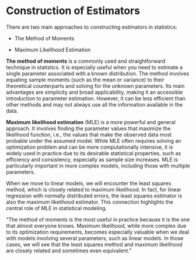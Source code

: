 
# Construction of Estimators
There are two main approaches to constructing estimators in statistics:

- The Method of Moments

- Maximum Likelihood Estimation

**The method of moments** is a commonly used and straightforward technique in statistics. It is especially useful when you need to estimate a single parameter associated with a known distribution. The method involves equating sample moments (such as the mean or variance) to their theoretical counterparts and solving for the unknown parameters. Its main advantages are simplicity and broad applicability, making it an accessible introduction to parameter estimation. However, it can be less efficient than other methods and may not always use all the information available in the data.

**Maximum likelihood estimation** (MLE) is a more powerful and general approach. It involves finding the parameter values that maximize the likelihood function, i.e., the values that make the observed data most probable under the assumed model. While MLE often requires solving an optimization problem and can be more computationally intensive, it is widely used in practice due to its desirable statistical properties, such as efficiency and consistency, especially as sample size increases. MLE is particularly important in more complex models, including those with multiple parameters.

When we move to linear models, we will encounter the least squares method, which is closely related to maximum likelihood. In fact, for linear regression with normally distributed errors, the least squares estimator is also the maximum likelihood estimator. This connection highlights the central role of MLE in statistical modeling.

::: {.callout-note title="Professor’s insight"}
“The method of moments is the most useful in practice because it is the one that almost everyone knows. Maximum likelihood, while more complex due to its optimization requirements, becomes especially valuable when we deal with models involving several parameters, such as linear models. In those cases, we will see that the least squares method and maximum likelihood are closely related and sometimes even equivalent.”
:::